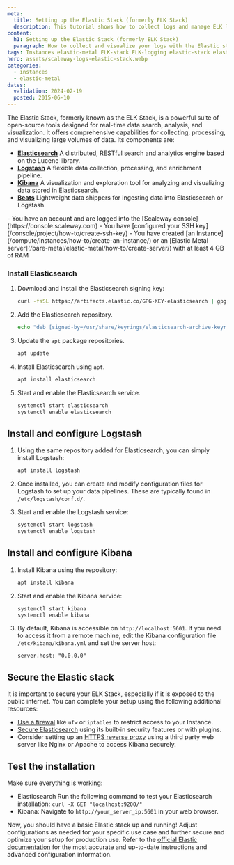 ```yaml
---
meta:
  title: Setting up the Elastic Stack (formerly ELK Stack)
  description: This tutorial shows how to collect logs and manage ELK logging, as well as how to integrate your machine with Elastic using the Filebeat Beats client. 
content:
  h1: Setting up the Elastic Stack (formerly ELK Stack)
  paragraph: How to collect and visualize your logs with the Elastic stack (Elasticsearch Logstash Kibana)
tags: Instances elastic-metal ELK-stack ELK-logging elastic-stack elasticsearch logstash kibana 
hero: assets/scaleway-logs-elastic-stack.webp
categories:
  - instances
  - elastic-metal
dates:
  validation: 2024-02-19
  posted: 2015-06-10
---
```


The Elastic Stack, formerly known as the ELK Stack, is a powerful suite of open-source tools designed for real-time data search, analysis, and visualization. It offers comprehensive capabilities for collecting, processing, and visualizing large volumes of data.
Its components are:

- **[Elasticsearch](https://www.elastic.co/elasticsearch)** A distributed, RESTful search and analytics engine based on the Lucene library.
- **[Logstash](https://www.elastic.co/logstash)** A flexible data collection, processing, and enrichment pipeline.
- **[Kibana](https://www.elastic.co/kibana)** A visualization and exploration tool for analyzing and visualizing data stored in Elasticsearch.
- **[Beats](https://www.elastic.co/beats/)** Lightweight data shippers for ingesting data into Elasticsearch or Logstash.

<Macro id="iam-requirements" />
 
<Message type="requirement">
  - You have an account and are logged into the [Scaleway console](https://console.scaleway.com)
  - You have [configured your SSH key](/console/project/how-to/create-ssh-key)
  - You have created [an Instance](/compute/instances/how-to/create-an-instance/) or an [Elastic Metal server](/bare-metal/elastic-metal/how-to/create-server/) with at least 4 GB of RAM
</Message>

### Install Elasticsearch

1. Download and install the Elasticsearch signing key:
   ```bash
   curl -fsSL https://artifacts.elastic.co/GPG-KEY-elasticsearch | gpg --dearmor -o /usr/share/keyrings/elasticsearch-archive-keyring.gpg
   ```
2. Add the Elasticsearch repository.
   ```bash
   echo "deb [signed-by=/usr/share/keyrings/elasticsearch-archive-keyring.gpg] https://artifacts.elastic.co/packages/8.x/apt stable main" | tee /etc/apt/sources.list.d/elastic-8.x.list
   ```
3. Update the `apt` package repositories.
   ```bash
   apt update
   ```
4. Install Elasticsearch using `apt`.
   ```bash
   apt install elasticsearch
   ```
5. Start and enable the Elasticsearch service.
   ```bash
   systemctl start elasticsearch
   systemctl enable elasticsearch
   ```

## Install and configure Logstash

1. Using the same repository added for Elasticsearch, you can simply install Logstash:
   ```bash
   apt install logstash
   ```

2. Once installed, you can create and modify configuration files for Logstash to set up your data pipelines. These are typically found in `/etc/logstash/conf.d/`.

3. Start and enable the Logstash service:
   ```bash
   systemctl start logstash
   systemctl enable logstash
   ```

## Install and configure Kibana

1. Install Kibana using the repository:
   ```bash
   apt install kibana
   ```

2. Start and enable the Kibana service:
   ```bash
   systemctl start kibana
   systemctl enable kibana
   ```

3. By default, Kibana is accessible on `http://localhost:5601`. If you need to access it from a remote machine, edit the Kibana configuration file `/etc/kibana/kibana.yml` and set the server host:
   ```
   server.host: "0.0.0.0"
   ```

## Secure the Elastic stack

It is important to secure your ELK Stack, especially if it is exposed to the public internet. You can complete your setup using the following additional resources:

- [Use a firewal](/tutorials/installation-uncomplicated-firewall/) like `ufw` or `iptables` to restrict access to your Instance.
- [Secure Elasticsearch](https://www.elastic.co/guide/en/elasticsearch/reference/current/security-minimal-setup.html) using its built-in security features or with plugins.
- Consider setting up an [HTTPS reverse proxy](/tutorials/nginx-reverse-proxy/) using a third party web server like Nginx or Apache to access Kibana securely.

## Test the installation

Make sure everything is working:

- Elasticsearch Run the following command to test your Elasticsearch installation: `curl -X GET "localhost:9200/"`
- Kibana: Navigate to `http://your_server_ip:5601` in your web browser.

Now, you should have a basic Elastic stack up and running! Adjust configurations as needed for your specific use case and further secure and optimize your setup for production use.
Refer to the [official Elastic documentation](https://www.elastic.co/guide/index.html) for the most accurate and up-to-date instructions and advanced configuration information.


